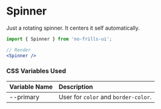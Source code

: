 
<Meta title='Components/Spinner' component={Spinner} />

# Spinner

Just a rotating spinner. It centers it self automatically.

<Preview>
    <Spinner />
</Preview>

```jsx
import { Spinner } from 'no-frills-ui';

// Render
<Spinner />
```

### CSS Variables Used

| Variable Name | Description |
| :- | :- |
| --primary | User for `color` and `border-color`. |
